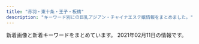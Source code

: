 ```yaml
---
title: "赤羽・東十条・王子・板橋"
description: "キーワード別にの巨乳アジアン・チャイナエステ嬢情報をまとめました。"
---
```


新着画像と新着キーワードをまとめています。
2021年02月11日の情報です。

<DmmAffiliateIns />
<KeywordTable
  shops={
    [
    {
        "img_links": [
            "http://flower.este88.com/images/img1.jpg",
            "http://flower.este88.com/gals/yuuna1.jpg",
            "http://flower.este88.com/gals/erika1.jpg",
            "http://flower.este88.com/gals/emi1.jpg",
            "http://flower.este88.com/i/images/access7.jpg",
            "http://flower.este88.com/images/m01.jpg",
            "http://flower.este88.com/i/images/access3.jpg",
            "http://flower.este88.com/i/images/access6.jpg",
            "http://flower.este88.com/gals/riri1.jpg",
            "http://flower.este88.com/images/m04.jpg",
            "http://flower.este88.com/i/images/access4.jpg",
            "http://flower.este88.com/images/m02.jpg",
            "http://flower.este88.com/images/dot.png",
            "http://flower.este88.com/images/kp01.jpg",
            "http://flower.este88.com/i/images/access5.jpg",
            "http://flower.este88.com/gals/haruka1.jpg",
            "http://flower.este88.com/gals/moe1.jpg",
            "http://flower.este88.com/i/images/access1.jpg",
            "http://flower.este88.com/i/images/access2.jpg",
            "http://flower.este88.com/images/m03.jpg",
            "http://flower.este88.com/images/m05.jpg"
        ],
        "url": "http://flower.este88.com/",
        "keywords": {},
        "name": "Flower",
        "station": "JR\u8d64\u7fbd\u99c5\u5357\u53e3"
    },
    {
        "keywords": {
            "84": 2,
            "82": 2,
            "87": 2,
            "86": 4
        },
        "url": "http://angel-aroma.net/",
        "station": "JR\u8d64\u7fbd\u99c5\u6771\u53e3",
        "img_links": [
            "http://angel-aroma.net/img/sta6.jpg",
            "http://angel-aroma.net/img/m20.jpg",
            "http://angel-aroma.net/img/m5.jpg",
            "http://angel-aroma.net/img/m1.jpg",
            "http://angel-aroma.net/img/m30.jpg",
            "http://angel-aroma.net/img/stafft.jpg",
            "http://angel-aroma.net/img/sta2.jpg",
            "http://angel-aroma.net/img/m3.jpg",
            "http://angel-aroma.net/img/m6.jpg",
            "http://angel-aroma.net/img/qr.jpg",
            "http://angel-aroma.net/img/sta1.jpg",
            "http://angel-aroma.net/img/sta3.jpg",
            "http://angel-aroma.net/img/sta5.jpg",
            "http://angel-aroma.net/img/m10.jpg",
            "http://angel-aroma.net/img/m4.jpg",
            "http://angel-aroma.net/img/no.png",
            "http://angel-aroma.net/img/top.jpg",
            "http://angel-aroma.net/img/m2.jpg"
        ],
        "name": "\u30c0\u30fc\u30ea\u30f3"
    },
    {
        "keywords": {},
        "name": "\u5f69\u8679",
        "img_links": [
            "http://e-yuri.work/images/int2.jpg",
            "http://e-yuri.work/images/sys.jpg",
            "http://e-yuri.work/staff/karina.jpg",
            "http://e-yuri.work/img/karina1.jpg",
            "http://e-yuri.work/images/ac1.jpg",
            "http://e-yuri.work/images/3.jpg",
            "http://e-yuri.work/images/s1.png",
            "http://e-yuri.work/images/rec2.jpg",
            "http://e-yuri.work/images/1.jpg",
            "http://e-yuri.work/images/tg.jpg",
            "http://e-yuri.work/images/news.jpg",
            "http://e-yuri.work/img/ayumi1.jpg",
            "http://e-yuri.work/staff/ayumi.jpg",
            "http://e-yuri.work/img/yuyu1.jpg",
            "http://e-yuri.work/images/2.jpg",
            "http://e-yuri.work/images/interior_t.jpg",
            "http://e-yuri.work/images/int1.jpg",
            "http://e-yuri.work/staff/yuyu.jpg",
            "http://e-yuri.work/images/rec1.jpg",
            "http://e-yuri.work/images/staff_t.jpg",
            "http://e-yuri.work/images/head.jpg"
        ],
        "url": "http://e-yuri.work/",
        "station": "\u5c3e\u4e45\u99c5"
    },
    {
        "url": "http://www.crossu.xyz/",
        "img_links": [
            "http://www.crossu.xyz/templets/default/picture/news.jpg",
            "http://www.crossu.xyz/templets/default/picture/interior_t.jpg",
            "http://www.crossu.xyz/templets/default/picture/staff_t.jpg",
            "http://www.crossu.xyz/uploads/180620/1-1P62010154K00.png",
            "http://www.crossu.xyz/uploads/200528/1-20052Q52142229.jpg",
            "http://www.crossu.xyz/uploads/190924/1-1Z9241056212J.jpg",
            "http://www.crossu.xyz/uploads/180620/1-1P62010193X63.jpg",
            "http://www.crossu.xyz/templets/default/picture/head.jpg",
            "http://www.crossu.xyz/uploads/180621/1-1P621101232H4.jpg",
            "http://www.crossu.xyz/uploads/191119/1-19111915043V27.jpg",
            "http://www.crossu.xyz/uploads/191129/1-19112914393CK.jpg",
            "http://www.crossu.xyz/uploads/181211/1-1Q2111433162D.jpg",
            "http://www.crossu.xyz/templets/default/picture/rec1.png",
            "http://www.crossu.xyz/uploads/allimg/180620/1-1P6201013133b.jpg"
        ],
        "station": "JR\u738b\u5b50\u99c5\u5317\u53e3",
        "keywords": {
            "\u30bb\u30af\u30b7\u30fc": 5
        },
        "name": "\u685c\u306e\u604b"
    },
    {
        "keywords": {},
        "station": "JR\u6771\u5341\u6761\u99c5\u5317\u53e3",
        "img_links": [
            "https://higashijujo-mensesthe.com/staff/kimi-s1.jpg",
            "https://higashijujo-mensesthe.com/room/esthe2.jpg",
            "https://higashijujo-mensesthe.com/images/main-sp.jpg",
            "https://higashijujo-mensesthe.com/button/blog.png",
            "https://higashijujo-mensesthe.com/staff/runa-s1.jpg",
            "https://higashijujo-mensesthe.com/menu/gallery.png",
            "https://higashijujo-mensesthe.com/2020/02/29/lime-s1.jpg",
            "https://higashijujo-mensesthe.com/icon/facebook.png",
            "https://higashijujo-mensesthe.com/icon/twitter.png",
            "https://higashijujo-mensesthe.com/staff/satomi-s1.jpg",
            "https://higashijujo-mensesthe.com/staff/kimi-s2.jpg",
            "https://higashijujo-mensesthe.com/images/footer-r.png",
            "https://higashijujo-mensesthe.com/2019/10/21/rika-s1.jpg",
            "https://higashijujo-mensesthe.com/staff/kimi-l1.jpg",
            "https://higashijujo-mensesthe.com/room/room-l2.jpg",
            "https://higashijujo-mensesthe.com/button/staff.png",
            "https://higashijujo-mensesthe.com/menu/info.png",
            "https://higashijujo-mensesthe.com/staff/lime-s1.jpg",
            "https://higashijujo-mensesthe.com/room/room-l1.jpg",
            "https://higashijujo-mensesthe.com/staff/lime-l1.jpg",
            "https://higashijujo-mensesthe.com/images/main1.jpg",
            "https://higashijujo-mensesthe.com/images/header3.png",
            "https://higashijujo-mensesthe.com/staff/satomi-l1.jpg",
            "https://higashijujo-mensesthe.com/room/room-l4.jpg",
            "https://higashijujo-mensesthe.com/icon/line.png",
            "https://higashijujo-mensesthe.com/room/esthe1.jpg",
            "https://higashijujo-mensesthe.com/room/esthe3.jpg",
            "https://higashijujo-mensesthe.com/staff/kimi-l2.jpg",
            "https://higashijujo-mensesthe.com/staff/rika-s1.jpg",
            "https://higashijujo-mensesthe.com/images/flower.png",
            "https://higashijujo-mensesthe.com/room/room-l3.jpg",
            "https://higashijujo-mensesthe.com/menu/friend.png",
            "https://higashijujo-mensesthe.com/menu/blog.png",
            "https://higashijujo-mensesthe.com/images/qrcode.png",
            "https://higashijujo-mensesthe.com/button/home.png",
            "https://higashijujo-mensesthe.com/images/footer-l.png",
            "https://higashijujo-mensesthe.com/menu/home.png",
            "https://higashijujo-mensesthe.com/icon/yelp.png",
            "https://higashijujo-mensesthe.com/images/camp.jpg",
            "https://higashijujo-mensesthe.com/2019/08/22/runa-s1.jpg",
            "https://higashijujo-mensesthe.com/2019/08/23/satomi-s1.jpg",
            "https://higashijujo-mensesthe.com/images/clear.png",
            "https://higashijujo-mensesthe.com/2019/08/10/kimi-s1.jpg",
            "https://higashijujo-mensesthe.com/staff/runa-l1.jpg",
            "https://higashijujo-mensesthe.com/staff/rika-l1.jpg"
        ],
        "name": "Love Sea",
        "url": "https://higashijujo-mensesthe.com/"
    },
    {
        "station": "JR\u8d64\u7fbd\u99c5",
        "name": "Kiss you",
        "url": "http://kissyourelax.xyz/",
        "keywords": {},
        "img_links": [
            "http://kissyourelax.xyz/img/botton.jpg",
            "http://kissyourelax.xyz/uploads/190802/1-1ZP20P91YN.jpg",
            "http://kissyourelax.xyz/uploads/191213/1-1912131550052E.jpg",
            "http://kissyourelax.xyz/uploads/190426/1-1Z4261G221600.jpg",
            "http://kissyourelax.xyz/uploads/190625/1-1Z625204313L6.jpg",
            "http://kissyourelax.xyz/uploads/200812/1-200Q212540D24.jpg",
            "http://kissyourelax.xyz/uploads/190625/1-1Z625203Q3N2.jpg",
            "http://kissyourelax.xyz/uploads/190426/1-1Z4261G229208.jpg",
            "http://kissyourelax.xyz/uploads/191213/1-19121315493M58.jpg",
            "http://kissyourelax.xyz/uploads/190712/1-1ZG2111F3448.jpg",
            "http://kissyourelax.xyz/uploads/190422/1-1Z422144244F3.jpg",
            "http://kissyourelax.xyz/img/s0.png",
            "http://kissyourelax.xyz/uploads/190426/1-1Z4261G1591I.jpg",
            "http://kissyourelax.xyz/uploads/190802/1-1ZP20P930U4.jpg",
            "http://kissyourelax.xyz/uploads/190422/1-1Z42214343N22.jpg",
            "http://kissyourelax.xyz/uploads/190712/1-1ZG2111A3147.jpg",
            "http://kissyourelax.xyz/uploads/190422/1-1Z422143352a6.jpg",
            "http://kissyourelax.xyz/uploads/190514/1-1Z5140R044351.jpg",
            "http://kissyourelax.xyz/uploads/200929/1-200929125H1111.jpg",
            "http://kissyourelax.xyz/uploads/191129/1-191129154603T5.jpg",
            "http://kissyourelax.xyz/uploads/200929/1-200929125F62K.jpg",
            "http://kissyourelax.xyz/uploads/190920/1-1Z9200Z645220.jpg",
            "http://kissyourelax.xyz/uploads/190514/1-1Z5140R02A31.jpg",
            "http://kissyourelax.xyz/uploads/200812/1-200Q2125423452.jpg"
        ]
    },
    {
        "keywords": {
            "86": 1,
            "87": 4,
            "D": 5
        },
        "img_links": [
            "http://www.darling.esjp.info/img/nav-001.png",
            "http://www.darling.esjp.info/img/stb.jpg",
            "http://www.darling.esjp.info/img/nav-006.png",
            "http://www.darling.esjp.info/img/nav-003.png",
            "http://www.darling.esjp.info/img/nav-002.png",
            "http://www.darling.esjp.info/img/nav-005.png",
            "http://www.darling.esjp.info/img/tel.png",
            "http://www.darling.esjp.info/img/nav-004.png",
            "http://www.darling.esjp.info/files/002.jpg",
            "http://www.darling.esjp.info/files/003.jpg",
            "http://www.darling.esjp.info/files/001.jpg",
            "http://www.darling.esjp.info/img/stt.jpg",
            "http://www.darling.esjp.info/files/007.jpg",
            "http://www.darling.esjp.info/img/top01.png",
            "http://www.darling.esjp.info/files/008.jpg"
        ],
        "station": "JR\u8d64\u7fbd\u99c5\u5357\u53e3",
        "name": "Darling \uff5e\u30c0\u30fc\u30ea\u30f3\uff5e",
        "url": "http://www.darling.esjp.info/"
    },
    {
        "img_links": [
            "http://tenpo5.iest.info/images/s1.jpg",
            "http://tenpo5.iest.info/images/acc1.jpg",
            "http://tenpo5.iest.info/photos/sites/28/2020/08/2020082006010721.jpg",
            "http://tenpo5.iest.info/images/acc3.jpg",
            "http://tenpo5.iest.info/images/top.jpg",
            "http://tenpo5.iest.info/images/room3.jpg",
            "http://tenpo5.iest.info/photos/sites/28/2020/10/2020101301474624.jpg",
            "http://tenpo5.iest.info/images/acc2.jpg",
            "http://tenpo5.iest.info/photos/sites/28/2020/09/2020092801272363.jpg",
            "http://tenpo5.iest.info/images/room4.jpg",
            "http://tenpo5.iest.info/images/info2.jpg",
            "http://tenpo5.iest.info/images/mobile.jpg",
            "http://tenpo5.iest.info/images/s_news.jpg",
            "http://tenpo5.iest.info/photos/sites/28/2020/08/2020082006012320.jpg",
            "http://tenpo5.iest.info/photos/sites/28/2020/08/2020082006021860.jpg",
            "http://tenpo5.iest.info/images/room6.jpg",
            "http://tenpo5.iest.info/images/room1.jpg",
            "http://tenpo5.iest.info/images/s3.jpg",
            "http://tenpo5.iest.info/images/acc6.jpg",
            "http://tenpo5.iest.info/images/acc5.jpg",
            "http://tenpo5.iest.info/images/acc4.jpg",
            "http://tenpo5.iest.info/photos/sites/28/2020/08/2020082006024737.jpg",
            "http://tenpo5.iest.info/images/info.jpg",
            "http://tenpo5.iest.info/images/room7.jpg",
            "http://tenpo5.iest.info/images/room2.jpg"
        ],
        "name": "\u3084\u3059\u3089\u304e",
        "keywords": {
            "85": 7,
            "E": 7,
            "87": 14,
            "D": 35,
            "86": 14,
            "83": 7
        },
        "url": "http://tenpo5.iest.info/",
        "station": "JR\u738b\u5b50\u99c5\u5317\u53e3"
    },
    {
        "img_links": [
            "http://www.e-baby.work/img/all/icon2.png",
            "http://www.e-baby.work/staff/karenc.jpg",
            "http://www.e-baby.work/img/all/loader.png",
            "http://www.e-baby.work/staff/maya1.jpg",
            "http://www.e-baby.work/staff/rina1.jpg",
            "http://www.e-baby.work/staff/karen1.jpg",
            "http://www.e-baby.work/staff/yuka1.jpg",
            "http://www.e-baby.work/staff/haru1.jpg"
        ],
        "station": "JR\u8d64\u7fbd\u99c5\u6771\u53e3",
        "url": "http://www.e-baby.work/",
        "name": "\u30a2\u30a4\u30ea\u30b9",
        "keywords": {
            "86": 1,
            "84": 1,
            "85": 1,
            "E": 2,
            "89": 1,
            "87": 1,
            "C": 1,
            "D": 2
        }
    },
    {
        "img_links": [
            "http://shanshan-esthe.com/img/sta0.jpg",
            "http://shanshan-esthe.com/img/st14.jpg",
            "http://shanshan-esthe.com/img/st16.jpg",
            "http://shanshan-esthe.com/img/sta14.jpg",
            "http://shanshan-esthe.com/img/no.png"
        ],
        "name": "\u9999\u9999",
        "url": "http://shanshan-esthe.com/",
        "station": "JR\u6771\u5341\u6761\u99c5\u5317\u53e3",
        "keywords": {
            "86": 2,
            "D": 2
        }
    },
    {
        "name": "FLOWER",
        "station": "JR\u8d64\u7fbd\u99c5\u5357\u6539\u672d\u53e3(\u6771)",
        "keywords": {
            "\u30bb\u30af\u30b7\u30fc": 6,
            "89": 3,
            "87": 3,
            "98": 1,
            "88": 3
        },
        "img_links": [
            "http://esthe-japan.work/flower/upload/202004/1588153474.png"
        ],
        "url": "http://esthe-japan.work/flower/"
    },
    {
        "name": "\u83ef\u8276",
        "keywords": {
            "D": 5,
            "84": 1,
            "86": 2,
            "88": 2,
            "85": 12,
            "87": 1,
            "C": 17,
            "E": 3
        },
        "station": "JR\u8d64\u7fbd\u99c5\u6771\u53e3",
        "url": "http://ka-en.work/",
        "img_links": [
            "http://ka-en.work/img/s10.jpg",
            "http://ka-en.work/img/acc1.jpg",
            "http://ka-en.work/sp/img/cam.jpg",
            "http://ka-en.work/img/s7.jpg",
            "http://ka-en.work/img/st9.jpg",
            "http://ka-en.work/sp/img/t-t.jpg",
            "http://ka-en.work/img/botton3.jpg",
            "http://ka-en.work/sp/img/acc3.jpg",
            "http://ka-en.work/img/fla-2.jpg",
            "http://ka-en.work/img/s4.jpg",
            "http://ka-en.work/img/acc5.jpg",
            "http://ka-en.work/sp/img/acc1.jpg",
            "http://ka-en.work/sp/img/st10.jpg",
            "http://ka-en.work/sp/img/sys.jpg",
            "http://ka-en.work/sp/img/st3.jpg",
            "http://ka-en.work/img/st3.jpg",
            "http://ka-en.work/img/fla-1.jpg",
            "http://ka-en.work/img/botton.jpg",
            "http://ka-en.work/sp/img/add.jpg",
            "http://ka-en.work/sp/img/info.jpg",
            "http://ka-en.work/img/foot.jpg",
            "http://ka-en.work/sp/img/acc2.jpg",
            "http://ka-en.work/sp/img/acc4.jpg",
            "http://ka-en.work/sp/img/p-9.jpg",
            "http://ka-en.work/img/st4.jpg",
            "http://ka-en.work/img/acc3.jpg",
            "http://ka-en.work/sp/img/t-a.jpg",
            "http://ka-en.work/img/botton6.jpg",
            "http://ka-en.work/img/botton2.jpg",
            "http://ka-en.work/sp/img/st4.jpg",
            "http://ka-en.work/sp/img/st9.jpg",
            "http://ka-en.work/sp/img/acc5.jpg",
            "http://ka-en.work/img/acc4.jpg",
            "http://ka-en.work/sp/img/st8.jpg",
            "http://ka-en.work/img/fla-3.jpg",
            "http://ka-en.work/sp/img/p-10.jpg",
            "http://ka-en.work/img/acc2.jpg",
            "http://ka-en.work/sp/img/kanban.jpg",
            "http://ka-en.work/img/s6.jpg",
            "http://ka-en.work/img/st7.jpg",
            "http://ka-en.work/sp/img/pic.jpg",
            "http://ka-en.work/sp/img/t-s.jpg",
            "http://ka-en.work/sp/img/st6.jpg",
            "http://ka-en.work/img/botton5.jpg",
            "http://ka-en.work/img/st6.jpg",
            "http://ka-en.work/sp/img/st1.jpg",
            "http://ka-en.work/img/st10.jpg",
            "http://ka-en.work/img/mo.png",
            "http://ka-en.work/img/head.jpg",
            "http://ka-en.work/sp/img/st2.jpg",
            "http://ka-en.work/img/s2.jpg",
            "http://ka-en.work/img/st8.jpg",
            "http://ka-en.work/sp/img/t-o.jpg",
            "http://ka-en.work/img/s9.jpg",
            "http://ka-en.work/sp/img/tel.jpg",
            "http://ka-en.work/sp/img/p-6.jpg",
            "http://ka-en.work/img/s3.jpg",
            "http://ka-en.work/sp/img/tit.jpg",
            "http://ka-en.work/img/kanban.jpg",
            "http://ka-en.work/img/st2.jpg",
            "http://ka-en.work/img/botton4.jpg",
            "http://ka-en.work/img/st1.jpg",
            "http://ka-en.work/sp/img/st7.jpg",
            "http://ka-en.work/sp/img/t-r.jpg",
            "http://ka-en.work/sp/img/botton.jpg",
            "http://ka-en.work/sp/img/pc.jpg",
            "http://ka-en.work/sp/img/time.jpg"
        ]
    },
    {
        "url": "http://www.roserelaxation.info/",
        "img_links": [
            "http://www.roserelaxation.info/upload/202007/thumb_dis/1594636355.jpg",
            "http://www.roserelaxation.info/upload/202007/thumb_dis/1594636684.jpg",
            "http://www.roserelaxation.info/upload/images/20170706_091357.jpg",
            "http://www.roserelaxation.info/upload/202007/thumb/1594636355.jpg",
            "http://www.roserelaxation.info/upload/images/20171214_032900.jpg",
            "http://www.roserelaxation.info/upload/201807/1531197286.jpg",
            "http://www.roserelaxation.info/upload/images/20170613_104732.jpg",
            "http://www.roserelaxation.info/upload/202007/thumb/1594636684.jpg",
            "http://www.roserelaxation.info/upload/201807/thumb_dis/1531197286.jpg",
            "http://www.roserelaxation.info/upload/201807/thumb/1531195547.jpg",
            "http://www.roserelaxation.info/upload/201801/thumb_dis/1517150493.jpg",
            "http://www.roserelaxation.info/upload/201708/thumb_dis/1502280972.jpg",
            "http://www.roserelaxation.info/upload/201708/1502280972.jpg",
            "http://www.roserelaxation.info/upload/201808/thumb_dis/1535596152.jpg",
            "http://www.roserelaxation.info/upload/201801/1517150493.jpg",
            "http://www.roserelaxation.info/upload/202007/thumb/1594636246.jpg",
            "http://www.roserelaxation.info/upload/201712/thumb/1512155748.jpg",
            "http://www.roserelaxation.info/upload/202007/thumb_dis/1594636322.jpg",
            "http://www.roserelaxation.info/upload/images/20171206_132851.jpg",
            "http://www.roserelaxation.info/upload/images/20170525_102731.jpg",
            "http://www.roserelaxation.info/upload/images/20171206_132823.jpg",
            "http://www.roserelaxation.info/upload/201807/thumb/1531195952.jpg",
            "http://www.roserelaxation.info/upload/201712/thumb_dis/1512155748.jpg",
            "http://www.roserelaxation.info/upload/images/20171206_133002.jpg",
            "http://www.roserelaxation.info/upload/202007/1594636246.jpg",
            "http://www.roserelaxation.info/upload/201712/1512155748.jpg",
            "http://www.roserelaxation.info/upload/images/20171206_132919.jpg",
            "http://www.roserelaxation.info/upload/201807/thumb_dis/1531195952.jpg",
            "http://www.roserelaxation.info/upload/202007/thumb_dis/1594636246.jpg",
            "http://www.roserelaxation.info/upload/201707/1499300573.jpg",
            "http://www.roserelaxation.info/upload/201807/1531195547.jpg",
            "http://www.roserelaxation.info/upload/202007/1594636355.jpg",
            "http://www.roserelaxation.info/upload/201801/thumb/1517150493.jpg",
            "http://www.roserelaxation.info/upload/201807/thumb_dis/1531195547.jpg",
            "http://www.roserelaxation.info/upload/202007/1594636684.jpg",
            "http://www.roserelaxation.info/upload/202008/1598846272.jpg",
            "http://www.roserelaxation.info/upload/201807/1531195952.jpg"
        ],
        "name": "Only one \uff5e\u30aa\u30f3\u30ea\u30fc\u30ef\u30f3\uff5e",
        "keywords": {},
        "station": "JR\u8d64\u7fbd\u99c5\u5357\u53e3"
    },
    {
        "keywords": {
            "C": 15,
            "86": 8,
            "E": 6,
            "D": 10,
            "85": 2,
            "87": 6
        },
        "station": "JR\u8d64\u7fbd\u99c5\u897f\u53e3",
        "img_links": [
            "http://www.cocosia.work/img/header_info.png",
            "http://www.cocosia.work/staff/mika.jpg",
            "http://www.cocosia.work/img/bn_contact.jpg",
            "http://www.cocosia.work/img/i_tel.png",
            "http://www.cocosia.work/img/bn_howto.jpg",
            "http://www.cocosia.work/img/int2.jpg",
            "http://www.cocosia.work/img/int3.jpg",
            "http://www.cocosia.work/img/int1.jpg",
            "http://www.cocosia.work/staff/rea.jpg",
            "http://www.cocosia.work/img/concept_sp.jpg",
            "http://www.cocosia.work/staff/mao1.jpg",
            "http://www.cocosia.work/staff/riya.jpg",
            "http://www.cocosia.work/staff/yuyu1.jpg",
            "http://www.cocosia.work/img/concept.jpg",
            "http://www.cocosia.work/staff/mika1.jpg",
            "http://www.cocosia.work/staff/hina1.jpg",
            "http://www.cocosia.work/img/int2_sp.jpg",
            "http://www.cocosia.work/staff/hina.jpg",
            "http://www.cocosia.work/img/int1_sp.jpg",
            "http://www.cocosia.work/img/bn_contact_sp.jpg",
            "http://www.cocosia.work/img/bn_howto_sp.jpg",
            "http://www.cocosia.work/staff/yuyu.jpg",
            "http://www.cocosia.work/staff/riya1.jpg",
            "http://www.cocosia.work/img/int3_sp.jpg",
            "http://www.cocosia.work/staff/mao.jpg",
            "http://www.cocosia.work/staff/rea1.jpg"
        ],
        "url": "http://www.cocosia.work/",
        "name": "Cocosia \uff5e\u30b3\u30b3\u30b7\u30a2\uff5e"
    },
    {
        "url": "http://esthe-taiwanaroma.com/",
        "name": "\u53f0\u6e7e\u30a2\u30ed\u30de",
        "station": "JR\u8d64\u7fbd\u99c5\u5357\u53e3",
        "keywords": {},
        "img_links": [
            "http://esthe-taiwanaroma.com/img/corona-2.jpg",
            "http://esthe-taiwanaroma.com/img/mask04.jpg",
            "http://esthe-taiwanaroma.com/img/sara002.jpg",
            "http://esthe-taiwanaroma.com/img/emi001.jpg",
            "http://esthe-taiwanaroma.com/img/head_img.png",
            "http://esthe-taiwanaroma.com/img/mami.jpg",
            "http://esthe-taiwanaroma.com/img/reina3.jpg",
            "http://esthe-taiwanaroma.com/img/photo_01.jpg",
            "http://esthe-taiwanaroma.com/img/sara2.jpg",
            "http://esthe-taiwanaroma.com/img/mask02.jpg",
            "http://esthe-taiwanaroma.com/img/topbg02.jpg",
            "http://esthe-taiwanaroma.com/img/corona-5.jpg",
            "http://esthe-taiwanaroma.com/img/hina.jpg",
            "http://esthe-taiwanaroma.com/img/mask05.jpg",
            "http://esthe-taiwanaroma.com/img/tel_img.png",
            "http://esthe-taiwanaroma.com/img/mask01.jpg",
            "http://esthe-taiwanaroma.com/img/pagetop.png",
            "http://esthe-taiwanaroma.com/img/anna.png",
            "http://esthe-taiwanaroma.com/img/mask03.jpg",
            "http://esthe-taiwanaroma.com/img/corona-4.jpg",
            "http://esthe-taiwanaroma.com/img/corona-3.jpg",
            "http://esthe-taiwanaroma.com/img/kaori2.jpg",
            "http://esthe-taiwanaroma.com/img/yuki.jpg",
            "http://esthe-taiwanaroma.com/img/miki.jpg",
            "http://esthe-taiwanaroma.com/img/mami03.png",
            "http://esthe-taiwanaroma.com/img/ami.jpg"
        ]
    },
    {
        "url": "http://www.goodtime.iesjp.com/",
        "keywords": {
            "87": 4,
            "D": 4
        },
        "station": "\u8d64\u7fbd\u5ca9\u6df5\u99c52\u756a\u51fa\u53e3",
        "img_links": [
            "http://www.goodtime.iesjp.com/images/m-yejiao.jpg",
            "http://www.goodtime.iesjp.com/images/m-top-right03.jpg",
            "http://www.goodtime.iesjp.com/images/top-left01.jpg",
            "http://www.goodtime.iesjp.com/images/call.png",
            "http://www.goodtime.iesjp.com/images/m-top-right01.jpg",
            "http://www.goodtime.iesjp.com/images/m-head.jpg",
            "http://www.goodtime.iesjp.com/photo_news/upimg/39901600bd6533312b_0.jpg",
            "http://www.goodtime.iesjp.com/images/m-left.jpg",
            "http://www.goodtime.iesjp.com/images/m-top-right04.jpg",
            "http://www.goodtime.iesjp.com/images/m-top-right02.jpg",
            "http://www.goodtime.iesjp.com/images/m-right.jpg",
            "http://www.goodtime.iesjp.com/images/m-top03.jpg",
            "http://www.goodtime.iesjp.com/images/m-top02.jpg",
            "http://www.goodtime.iesjp.com/files/002.jpg",
            "http://www.goodtime.iesjp.com/files/003.jpg"
        ],
        "name": "GOOD TIME"
    },
    {
        "img_links": [
            "https://yumego.tyo.cm/photos/sites/83/2020/12/2020120610415351.jpg",
            "https://yumego.tyo.cm/images/tit_twitter.png",
            "https://yumego.tyo.cm/photos/sites/83/2021/02/2021020212253138.jpg",
            "https://yumego.tyo.cm/photos/sites/83/2020/12/2020120108205259.jpg",
            "https://yumego.tyo.cm/images/sp_tit_new.png",
            "https://yumego.tyo.cm/images/maining.jpg",
            "https://yumego.tyo.cm/images/tit_new.png",
            "https://yumego.tyo.cm/images/sp_tit_therapist.png",
            "https://yumego.tyo.cm/images/room3.jpg",
            "https://yumego.tyo.cm/images/room1.jpg",
            "https://yumego.tyo.cm/photos/sites/83/2020/12/2020120108205582.jpg",
            "https://yumego.tyo.cm/images/sp_tit_staff02.png",
            "https://yumego.tyo.cm/photos/sites/83/2020/12/2020120610415197.jpg",
            "https://yumego.tyo.cm/images/sp_top.jpg",
            "https://yumego.tyo.cm/images/sp_tit_twitter.png",
            "https://yumego.tyo.cm/photos/sites/83/2020/12/2020120802122165.jpg",
            "https://yumego.tyo.cm/photos/sites/83/2020/12/2020120802122351.jpg",
            "https://yumego.tyo.cm/images/sp_tit_staff01.png",
            "https://yumego.tyo.cm/photos/sites/83/2020/12/2020120108205393.jpg",
            "https://yumego.tyo.cm/photos/sites/83/2020/12/2020120610415359.jpg",
            "https://yumego.tyo.cm/images/tit_therapist.png",
            "https://yumego.tyo.cm/images/room2.jpg",
            "https://yumego.tyo.cm/images/room4.jpg",
            "https://yumego.tyo.cm/photos/sites/83/2020/12/2020120610415227.jpg",
            "https://yumego.tyo.cm/images/tit_staff01.png",
            "https://yumego.tyo.cm/images/tit_staff02.png",
            "https://yumego.tyo.cm/images/top.jpg",
            "https://yumego.tyo.cm/images/img_tel.png"
        ],
        "station": "JR\u5341\u6761\u99c5\u5357\u53e3",
        "keywords": {
            "88": 12,
            "85": 6,
            "D": 36,
            "86": 18
        },
        "name": "\u5922\u3054",
        "url": "https://yumego.tyo.cm/"
    },
    {
        "url": "http://lastpara.net/",
        "name": "Last Paradise \uff5e\u30e9\u30b9\u30c8\u30d1\u30e9\u30c0\u30a4\u30b9\uff5e",
        "keywords": {
            "86": 4,
            "90": 2,
            "85": 9,
            "84": 4
        },
        "img_links": [
            "http://lastpara.net/image/cast/cast_286_1_l.jpg",
            "http://lastpara.net/image/cast/cast_263_1_l.jpg",
            "http://lastpara.net/image/cast/cast_287_1_l.jpg",
            "http://lastpara.net/image/cast/cast_265_1_l.jpg",
            "http://lastpara.net/image/cast/cast_256_1_s.jpg",
            "http://lastpara.net/image/cast/cast_255_1_l.jpg",
            "http://lastpara.net/image/cast/cast_261_1_l.jpg",
            "http://lastpara.net/image/cast/cast_262_1_l.jpg",
            "http://lastpara.net/img/recuit.png",
            "http://lastpara.net/image/cast/cast_265_1_s.jpg",
            "http://lastpara.net/image/cast/cast_256_1_l.jpg",
            "http://lastpara.net/img/event/camp_top_02.jpg",
            "http://lastpara.net/image/cast/cast_286_1_s.jpg",
            "http://lastpara.net/img/news-ttl.jpg",
            "http://lastpara.net/image/cast/cast_259_1_l.jpg",
            "http://lastpara.net/image/cast/cast_263_1_s.jpg",
            "http://lastpara.net/image/cast/cast_287_1_s.jpg",
            "http://lastpara.net/image/cast/cast_259_1_s.jpg"
        ],
        "station": "JR\u8d64\u7fbd\u99c5\u5357\u53e3"
    },
    {
        "station": "JR\u738b\u5b50\u99c5\u5317\u53e3",
        "name": "\u7f8e\u5065",
        "img_links": [
            "http://oji.pink/images/r1.jpg",
            "http://oji.pink/images/r3.jpg",
            "http://oji.pink/images/yuki.jpg",
            "http://oji.pink/images/zi_link.png",
            "http://oji.pink/images/g2.jpg",
            "http://oji.pink/images/g1.jpg",
            "http://oji.pink/images/aki.jpg",
            "http://oji.pink/images/new1.jpg",
            "http://oji.pink/images/zi_staff.png",
            "http://oji.pink/images/top.jpg",
            "http://oji.pink/images/r2.jpg",
            "http://oji.pink/images/3.png",
            "http://oji.pink/images/g5.jpg",
            "http://oji.pink/images/1.png",
            "http://oji.pink/images/g0.jpg",
            "http://oji.pink/images/g7.jpg",
            "http://oji.pink/images/r4.jpg",
            "http://oji.pink/images/mobile.jpg"
        ],
        "url": "http://oji.pink/",
        "keywords": {
            "C": 15
        }
    }
]
}
/>
<DmmAffiliateScript />
